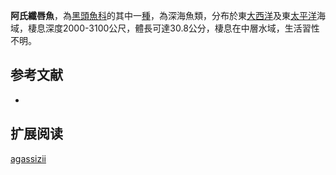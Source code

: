 {{Speciesbox
| name = 阿氏纖唇魚
| status = NE
| status_system = IUCN3.1
| image = 
| image_width = 250px
| genus = Leptochilichthys
| species = agassizii
| authority = [[Garman|Garman]], 1899
| synonyms = *''Leptochilichthys agassizi macrops'',Roule & Angel, 1931
*''Leptochilichthys agassizii macrops'',Roule & Angel, 1931
}}

'''阿氏纖唇魚'''，為[[黑頭魚科|黑頭魚科]]的其中一[[種|種]]，為深海魚類，分布於東[[大西洋|大西洋]]及東[[太平洋|太平洋]]海域，棲息深度2000-3100公尺，體長可達30.8公分，棲息在中層水域，生活習性不明。

==参考文献==
*{{FishBase_species|genus=Leptochilichthys|species=agassizii|year=2015|month=9}}

== 扩展阅读 ==
{{refbegin}}
{{wikispecies-inline|Leptochilichthys agassizii|阿氏纖唇魚}}
{{refend}}
{{Taxonbar|from=Q2844361}}

[[Category:纖唇魚屬|agassizii]]
